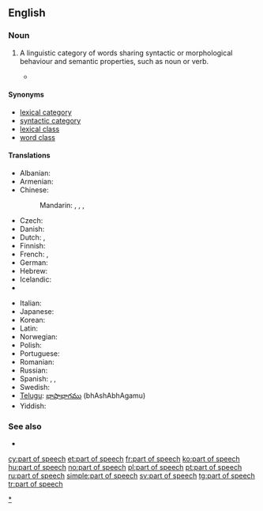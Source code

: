 ==English==
{{wikipedia}}

===Noun===
{{en-noun|sg=[[part]] [[of]] [[speech]]|parts of speech}}

# {{grammar}} A linguistic category of words sharing syntactic or morphological behaviour and semantic properties, such as noun or verb.
#* {{quote-book|passage=One group of substantives, the gerunds (''scolding''), belongs to a form-class with infinitives and with other verb-forms, in serving as head for certain types of modifiers, such as a goal (''scolding the boys''). For this reason a system of '''parts of speech''' in a language like English cannot be set up in any fully satisfactory way: our list of '''parts of speech''' will depend upon which functions we take to be the most important.|title=Language|author=Leonard Bloomfield|year=1933|page=269}}

====Synonyms====
* [[lexical category]]
* [[syntactic category]]
* [[lexical class]]
* [[word class]]

====Translations====
{{trans-top|the function a word or phrase performs}}
* Albanian: {{t|sq|pjesë e ligjëratës|f}}
* Armenian: {{t-|hy|խոսքի մաս|tr=xosk'i mas}}
* Chinese:
*: Mandarin: {{t|cmn|詞類|sc=Hani}}, {{t|cmn|词类|tr=cílèi|sc=Hani}}, {{t|cmn|詞性|sc=Hani}}, {{t|cmn|词性|tr=cíxìng|sc=Hani}}
* Czech: {{t+|cs|slovní druh|m}}
* Danish: {{t|da|ordklasse|c}}
* Dutch: {{t-|nl|zinsdeel|n}}, {{t+|nl|woordsoort|f}}
* Finnish: {{t+|fi|sanaluokka}}
* French: {{t+|fr|classe lexicale|f}}, {{t+|fr|partie du discours|f}}
* German: {{t+|de|Wortart|f}}
* Hebrew: {{t-|he|חלק דיבור|m|tr=khélek dibúr}}
* Icelandic: {{t|is|orðflokkur|m}}
* {{trreq|id}}
{{trans-mid}}
* Italian: {{t+|it|parte del discorso|f}}
* Japanese: {{t+|ja|品詞|tr=ひんし, hinshi}}
* Korean: {{t|ko|품사|tr=pum-sa|sc=Kore}}
* Latin: {{t-|la|pars orationis|alt=pars ōrātiōnis}}
* Norwegian: {{t+|no|ordklasse}}
* Polish: {{t|pl|część mowy|f}}
* Portuguese: {{t+|pt|classe gramatical|f}}
* Romanian: {{t-|ro|parte de vorbire|f}}
* Russian: {{t+|ru|часть речи|f|tr=čast’ réči}}
* Spanish: {{t|es|parte de la oración|f}}, {{t|es|parte de oración|f}}, {{t|es|categoría gramatical|f}}
* Swedish: {{t+|sv|ordklass|c}}
* [[Telugu]]: [[భాషాభాగము]] (bhAshAbhAgamu)
* Yiddish: {{t-|yi|ווערטערקלאַס|m|tr=verterklas|sc=Hebr|xs=Yiddish}}
{{trans-bottom}}

===See also===
* {{list|en|parts of speech}}

[[Category:en:Parts of speech|*]]

[[cy:part of speech]]
[[et:part of speech]]
[[fr:part of speech]]
[[ko:part of speech]]
[[hu:part of speech]]
[[no:part of speech]]
[[pl:part of speech]]
[[pt:part of speech]]
[[ru:part of speech]]
[[simple:part of speech]]
[[sv:part of speech]]
[[tg:part of speech]]
[[tr:part of speech]]